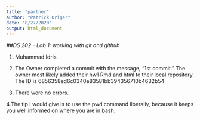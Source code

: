 ```yaml
---
title: "partner"
author: "Patrick Origer"
date: "8/27/2020"
output: html_document
---
```


*##DS 202 - Lab 1: working with git and github*  

1. Muhammad Idris

2. The Owner completed a commit with the message, "1st commit." The owner most likely added their hw1 Rmd and html to their local repository. The ID is 6856358ed6c0340e83581bb394356710b4632b54

3. There were no errors.

4.The tip I would give is to use the pwd command liberally, because it keeps you well informed on where you are in bash.


